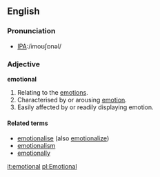 ==English==

===Pronunciation===
*[[w:International Phonetic Alphabet|IPA]]:/imoʊʃɒnəl/

===Adjective===
'''emotional'''
# Relating to the [[emotions]].
# Characterised by or arousing [[emotion]].
# Easily affected by or readily displaying emotion.

====Related terms====
*[[emotionalise]] (also [[emotionalize]])
*[[emotionalism]]
*[[emotionally]]

[[it:emotional]]
[[pl:Emotional]]